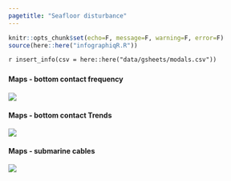 ```yaml
---
pagetitle: "Seafloor disturbance"
---
```


```r
knitr::opts_chunk$set(echo=F, message=F, warning=F, error=F)
source(here::here("infographiqR.R"))
```

`r insert_info(csv = here::here("data/gsheets/modals.csv"))`


### {.tabset}

#### Maps - bottom contact frequency

![](figures/Figure S.P.5.1.png)

#### Maps - bottom contact Trends

![](figures/Figure S.P.3.2.png)

#### Maps - submarine cables

![](figures/Figure P.8 OCNMS_Submarine_Cables_P7_04162021.jpg)
